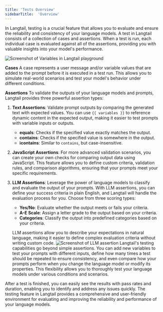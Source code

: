 ```yaml
---
title: 'Tests Overview'
sidebarTitle:  'Overview'
---
```

In Langtail, testing is a crucial feature that allows you to evaluate and ensure the reliability and consistency of your language models. A test in Langtail consists of a collection of cases and assertions. When a test is run, each individual case is evaluated against all of the assertions, providing you with valuable insights into your model's performance.

![Screenshot of Variables in Langtail playground](/images/playground/tests/tests.png)

**Cases**
A case represents a user message and/or variable values that are added to the prompt before it is executed in a test run. This allows you to simulate real-world scenarios and test your model's behavior under different conditions.

**Assertions**
To validate the outputs of your language models and prompts, Langtail provides three powerful assertion types:

1. **Text Assertions**: Validate prompt outputs by comparing the generated text with expected values. You can use `{{ variables }}` to reference dynamic content in the expected output, making it easier to test prompts with variable inputs or outputs.
    - **equals**: Checks if the specified value exactly matches the output.
    - **contains**: Checks if the specified value is somewhere in the output.
    - **icontains**: Similar to `contains`, but case-insensitive.

2. **JavaScript Assertions**: For more advanced validation scenarios, you can create your own checks for comparing output data using JavaScript. This feature allows you to define custom criteria, validation rules, and comparison algorithms, ensuring that your prompts meet your specific requirements.

3. **LLM Assertions**: Leverage the power of language models to classify and evaluate the output of your prompts. With LLM assertions, you can define your success criteria in plain English, and Langtail will handle the evaluation process for you. Choose from three scoring types:
   - **Yes/No**: Evaluate whether the output meets or fails your criteria.
   - **A-E Scale**: Assign a letter grade to the output based on your criteria.
   - **Categories**: Classify the output into predefined categories based on your criteria.

   LLM assertions allow you to describe your expectations in natural language, making it easier to define complex evaluation criteria without writing custom code.
    ![Screenshot of LLM assertion](/images/tests/overview/LLM.png)
Langtail's testing capabilities go beyond simple assertions. You can add new variables to test your prompts with different inputs, define how many times a test should be repeated to ensure consistency, and even compare how your prompts perform when you change the language model or modify its properties. This flexibility allows you to thoroughly test your language models under various conditions and scenarios.

After a test is finished, you can easily see the results with pass rates and duration, enabling you to identify and address any issues quickly. The testing feature in Langtail provides a comprehensive and user-friendly environment for evaluating and improving the reliability and performance of your language models.